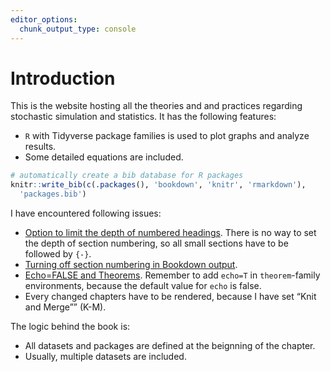 ```yaml
---
editor_options:
  chunk_output_type: console
---
```


# Introduction {-}

This is the website hosting all the theories and and practices regarding stochastic simulation and statistics. It has the following features:

- `R` with Tidyverse package families is used to plot graphs and analyze results.
- Some detailed equations are included.


```r
# automatically create a bib database for R packages
knitr::write_bib(c(.packages(), 'bookdown', 'knitr', 'rmarkdown'),
  'packages.bib')
```

I have encountered following issues:

- [Option to limit the depth of numbered headings](https://github.com/rstudio/bookdown/issues/495). There is no way to set the depth of section numbering, so all small sections have to be followed by `{-}`.
- [Turning off section numbering in Bookdown output](https://community.rstudio.com/t/turning-off-section-numbering-in-bookdown-output/16272).
- [Echo=FALSE and Theorems](https://github.com/rstudio/bookdown/issues/220). Remember to add `echo=T` in `theorem`-family environments, because the default value for `echo` is false.
- Every changed chapters have to be rendered, because I have set "Knit and Merge"" (K-M).

The logic behind the book is:

- All datasets and packages are defined at the beignning of the chapter.
- Usually, multiple datasets are included.

